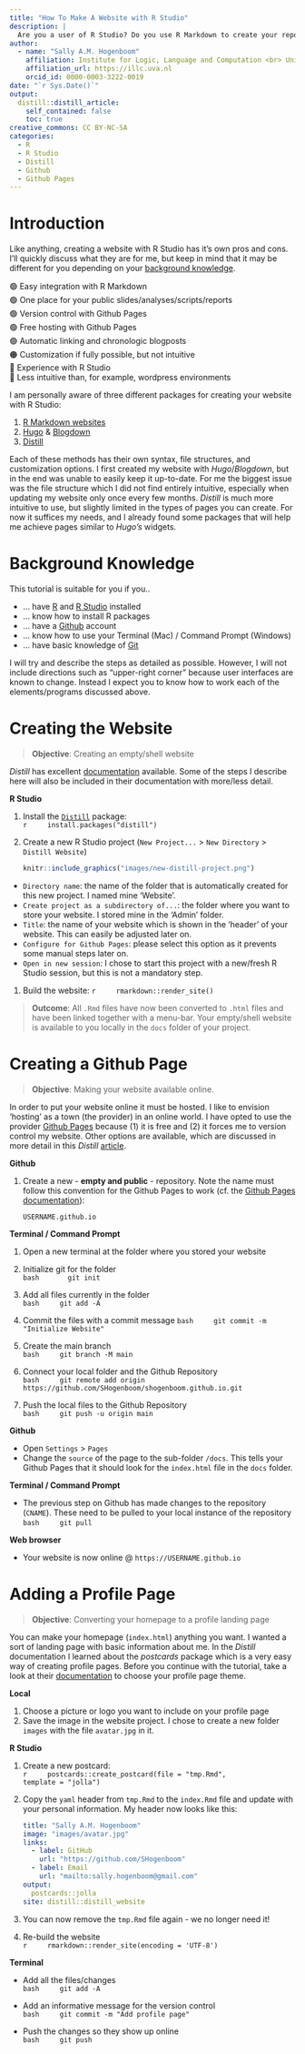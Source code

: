 ```yaml
---
title: "How To Make A Website with R Studio"
description: |
  Are you a user of R Studio? Do you use R Markdown to create your reports? If so, this tutorial is for you! I have created my website with R Studio so that I can easily add my R Markdown reports/blogposts/slides. In this post I describe (1) how to create an empty website with R Studio, (2) how to launch your website with Github Pages, and (3) how to create a profile homepage.
author:
  - name: "Sally A.M. Hogenboom"
    affiliation: Institute for Logic, Language and Computation <br> University of Amsterdam
    affiliation_url: https://illc.uva.nl
    orcid_id: 0000-0003-3222-0019
date: "`r Sys.Date()`"
output:
  distill::distill_article:
    self_contained: false
    toc: true
creative_commons: CC BY-NC-SA
categories:
  - R
  - R Studio
  - Distill
  - Github
  - Github Pages
---
```


# Introduction

Like anything, creating a website with R Studio has it's own pros and cons. I'll quickly discuss what they are for me, but keep in mind that it may be different for you depending on your [background knowledge](#background-knowledge).

🟢 Easy integration with R Markdown <br>
🟢 One place for your public slides/analyses/scripts/reports <br>
🟢 Version control with Github Pages <br>
🟢 Free hosting with Github Pages <br>
🟢 Automatic linking and chronologic blogposts <br>
🟠 Customization if fully possible, but not intuitive <br>
🔴 Experience with R Studio <br>
🔴 Less intuitive than, for example, wordpress environments <br>

I am personally aware of three different packages for creating your website with R Studio:

1. [R Markdown websites](https://rmarkdown.rstudio.com/lesson-13.html)
1. [Hugo](https://gohugo.io/) & [Blogdown](https://bookdown.org/yihui/blogdown/)
1. [Distill](https://rstudio.github.io/distill/website.html)

Each of these methods has their own syntax, file structures, and customization options. I first created my website with *Hugo*/*Blogdown*, but in the end was unable to easily keep it up-to-date. For me the biggest issue was the file structure which I did not find entirely intuitive, especially when updating my website only once every few months. *Distill* is much more intuitive to use, but slightly limited in the types of pages you can create. For now it suffices my needs, and I already found some packages that will help me achieve pages similar to *Hugo's* widgets.

# Background Knowledge {#background-knowledge}

This tutorial is suitable for you if you..

* ... have [R](https://cloud.r-project.org/) and [R Studio](https://www.rstudio.com/products/rstudio/download/#download) installed
* ... know how to install R packages
* ... have a [Github](https://github.com/) account
* ... know how to use your Terminal (Mac) / Command Prompt (Windows)
* ... have basic knowledge of [Git](https://git-scm.com/docs)

I will try and describe the steps as detailed as possible. However, I will not include directions such as "upper-right corner" because user interfaces are known to change. Instead I expect you to know how to work each of the elements/programs discussed above.

# Creating the Website

> **Objective**: Creating an empty/shell website

*Distill* has excellent [documentation](https://rstudio.github.io/distill/website.html) available. Some of the steps I describe here will also be included in their documentation with more/less detail.

**R Studio**

1. Install the [`Distill`](https://rstudio.github.io/distill/) package:  
    ```r
    install.packages("distill")
    ```
1. Create a new R Studio project 
    (`New Project...` > `New Directory` > `Distill Website`)  

    ```r
    knitr::include_graphics("images/new-distill-project.png")
    ```

  * `Directory name`: the name of the folder that is automatically created for this new project. I named mine 'Website'.
  * `Create project as a subdirectory of...`: the folder where you want to store your website. I stored mine in the 'Admin' folder.
  * `Title`: the name of your website which is shown in the 'header' of your website. This can easily be adjusted later on.
  * `Configure for Github Pages`: please select this option as it prevents some manual steps later on.
  * `Open in new session`: I chose to start this project with a new/fresh R Studio session, but this is not a mandatory step.

1. Build the website:
    ```r
    rmarkdown::render_site()
    ```

> **Outcome**: All `.Rmd` files have now been converted to `.html` files and have been linked together with a menu-bar. Your empty/shell website is available to you locally in the `docs` folder of your project.

# Creating a Github Page

> **Objective**: Making your website available online.

In order to put your website online it must be hosted. I like to envision 'hosting' as a town (the provider) in an online world. I have opted to use the provider [Github Pages](https://pages.github.com/) because (1) it is free and (2) it forces me to version control my website. Other options are available, which are discussed in more detail in this *Distill* [article](https://rstudio.github.io/distill/publish_website.html).

**Github**  

1. Create a new  - **empty and public** - repository. Note the name must follow this convention for the Github Pages to work (cf. the [Github Pages documentation](https://pages.github.com/)):

      ```
      USERNAME.github.io
      ```


**Terminal / Command Prompt**  

1. Open a new terminal at the folder where you stored your website
1. Initialize git for the folder  
      ```bash
      git init
      ```
      
1. Add all files currently in the folder  
    ```bash
    git add -A
    ```
1. Commit the files with a commit message 
    ```bash
    git commit -m "Initialize Website"
    ```
1. Create the main branch  
    ```bash
    git branch -M main
    ```
1. Connect your local folder and the Github Repository  
    ```bash
    git remote add origin https://github.com/SHogenboom/shogenboom.github.io.git
    ```
1. Push the local files to the Github Repository  
    ```bash
    git push -u origin main
    ```

**Github**  

* Open `Settings` > `Pages`
* Change the `source` of the page to the sub-folder `/docs`. This tells your Github Pages that it should look for the `index.html` file in the `docs` folder.  

**Terminal / Command Prompt**  

* The previous step on Github has made changes to the repository (`CNAME`). These need to be pulled to your local instance of the repository
    ```bash
    git pull
    ```

**Web browser**  

* Your website is now online @ `https://USERNAME.github.io`

# Adding a Profile Page

> **Objective**: Converting your homepage to a profile landing page

You can make your homepage (`index.html`) anything you want. I wanted a sort of landing page with basic information about me. In the *Distill* documentation I learned about the *postcards* package which is a very easy way of creating profile pages. Before you continue with the tutorial, take a look at their [documentation](https://github.com/seankross/postcards) to choose your profile page theme.

**Local**

1. Choose a picture or logo you want to include on your profile page
1. Save the image in the website project. I chose to create a new folder `images` with the file `avatar.jpg` in it.

**R Studio**  

1. Create a new postcard:  
    ```r
    postcards::create_postcard(file = "tmp.Rmd",
                               template = "jolla")
    ```  
    
1. Copy the `yaml` header from `tmp.Rmd` to the `index.Rmd` file and update with your personal information. My header now looks like this:  

    ```yaml
    title: "Sally A.M. Hogenboom"
    image: "images/avatar.jpg"
    links:
      - label: GitHub
        url: "https://github.com/SHogenboom"
      - label: Email
        url: "mailto:sally.hogenboom@gmail.com"
    output:
      postcards::jolla
    site: distill::distill_website
    ```

1. You can now remove the `tmp.Rmd` file again - we no longer need it!
    
1. Re-build the website  
    ```r
    rmarkdown::render_site(encoding = 'UTF-8')
    ```

**Terminal**  

* Add all the files/changes  
    ```bash
    git add -A
    ```
    
* Add an informative message for the version control  
    ```bash
    git commit -m "Add profile page"
    ```
* Push the changes so they show up online  
    ```bash
    git push
    ```
    
